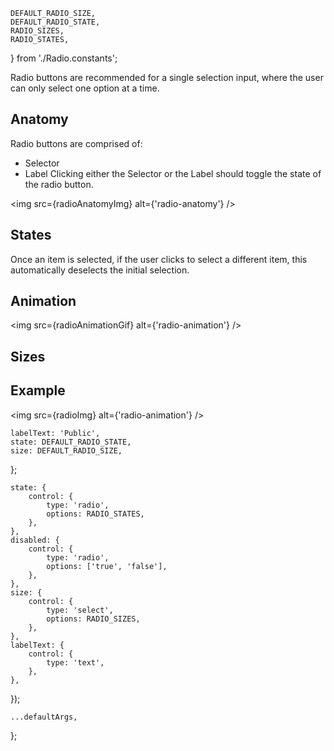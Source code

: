     DEFAULT_RADIO_SIZE,
    DEFAULT_RADIO_STATE,
    RADIO_SIZES,
    RADIO_STATES,
} from './Radio.constants';



<Meta component={Radio} title="Components/Radio" />

<Title>Radio buttons</Title>

<Subtitle>
    Radio buttons are recommended for a single selection input, where the user can only select one
    option at a time.
</Subtitle>

## Anatomy

Radio buttons are comprised of:

-   Selector
-   Label
    Clicking either the Selector or the Label should toggle the state of the radio button.

<img src={radioAnatomyImg} alt={'radio-anatomy'} />

## States

Once an item is selected, if the user clicks to select a different item, this automatically deselects the initial selection.

## Animation

<img src={radioAnimationGif} alt={'radio-animation'} />

## Sizes

## Example

<img src={radioImg} alt={'radio-animation'} />

    labelText: 'Public',
    state: DEFAULT_RADIO_STATE,
    size: DEFAULT_RADIO_SIZE,
};

    state: {
        control: {
            type: 'radio',
            options: RADIO_STATES,
        },
    },
    disabled: {
        control: {
            type: 'radio',
            options: ['true', 'false'],
        },
    },
    size: {
        control: {
            type: 'select',
            options: RADIO_SIZES,
        },
    },
    labelText: {
        control: {
            type: 'text',
        },
    },
});

    ...defaultArgs,
};

<Canvas hidden>
    <Story
        name="Default"
        argTypes={argTypes}
        args={{
            ...canvasExampleArgs,
        }}
    >
        {Template.bind({})}
    </Story>
</Canvas>
